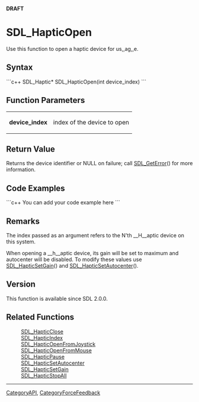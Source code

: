 <!-- pragma section-numbers off -->
<!-- pragma camelcase off -->
'''DRAFT'''

= SDL_HapticOpen =
Use this function to open a haptic device for us,,ag,,e.


== Syntax ==
```c++
SDL_Haptic* SDL_HapticOpen(int device_index)
```

== Function Parameters ==
{|
|'''device_index'''
|index of the device to open
|}

== Return Value ==
Returns the device identifier or NULL on failure; call [[SDL_GetError]]() for more information.

== Code Examples ==
```c++
You can add your code example here
```

== Remarks ==
The index passed as an argument refers to the N'th __H__aptic device on this system.

When opening a __h__aptic device, its gain will be set to maximum and autocenter will be disabled. To modify these values use [[SDL_HapticSetGain]]() and [[SDL_HapticSetAutocenter]]().

== Version ==
This function is available since SDL 2.0.0.

== Related Functions ==
:[[SDL_HapticClose]]
:[[SDL_HapticIndex]]
:[[SDL_HapticOpenFromJoystick]]
:[[SDL_HapticOpenFromMouse]]
:[[SDL_HapticPause]]
:[[SDL_HapticSetAutocenter]]
:[[SDL_HapticSetGain]]
:[[SDL_HapticStopAll]]

----
[[CategoryAPI]], [[CategoryForceFeedback]]
